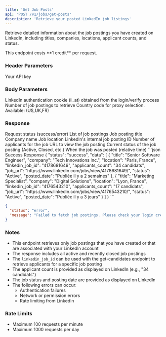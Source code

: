 ```yaml
---
title: 'Get Job Posts'
api: 'POST /v1/jobs/get-posts'
description: 'Retrieve your posted LinkedIn job listings'
---
```


Retrieve detailed information about the job postings you have created on LinkedIn, including titles, companies, locations, applicant counts, and status.

<Note>
  This endpoint costs **1 credit** per request.
</Note>

### Header Parameters

<ParamField header="x-api-key" type="string" required>
  Your API key
</ParamField>

### Body Parameters

<ParamField body="login_cookie" type="string" required>
  LinkedIn authentication cookie (li_at) obtained from the login/verify process
</ParamField>

<ParamField body="count" type="number" default="10">
  Number of job postings to retrieve
</ParamField>

<ParamField body="country" type="string" default="FR">
  Country code for proxy selection. Available: (US,UK,FR)
</ParamField>

### Response

<ResponseField name="status" type="string">
  Request status (success/error)
</ResponseField>

<ResponseField name="data" type="array">
  List of job postings
</ResponseField>

<ResponseField name="data[].title" type="string">
  Job posting title
</ResponseField>

<ResponseField name="data[].company" type="string">
  Company name
</ResponseField>

<ResponseField name="data[].location" type="string">
  Job location
</ResponseField>

<ResponseField name="data[].linkedin_job_id" type="string">
  LinkedIn's internal job posting ID
</ResponseField>

<ResponseField name="data[].applicants_count" type="string">
  Number of applicants for the job
</ResponseField>

<ResponseField name="data[].job_url" type="string">
  URL to view the job posting
</ResponseField>

<ResponseField name="data[].status" type="string">
  Current status of the job posting (Active, Closed, etc.)
</ResponseField>

<ResponseField name="data[].posted_date" type="string">
  When the job was posted (relative time)
</ResponseField>

<ResponseExample>
```json Success Response
{
  "status": "success",
  "data": [
    {
      "title": "Senior Software Engineer",
      "company": "Tech Innovations Inc.",
      "location": "Paris, France",
      "linkedin_job_id": "4178681649",
      "applicants_count": "34 candidats",
      "job_url": "https://www.linkedin.com/jobs/view/4178681649/",
      "status": "Active",
      "posted_date": "Publiée il y a 2 semaines"
    },
    {
      "title": "Marketing Specialist",
      "company": "Digital Solutions",
      "location": "Lyon, France",
      "linkedin_job_id": "4176543210",
      "applicants_count": "17 candidats",
      "job_url": "https://www.linkedin.com/jobs/view/4176543210/",
      "status": "Active",
      "posted_date": "Publiée il y a 3 jours"
    }
  ]
}
```

```json Error Response
{
  "status": "error",
  "message": "Failed to fetch job postings. Please check your login credentials."
}
```
</ResponseExample>

### Notes
- This endpoint retrieves only job postings that you have created or that are associated with your LinkedIn account
- The response includes all active and recently closed job postings
- The `linkedin_job_id` can be used with the get-candidates endpoint to retrieve applicants for a specific job posting
- The applicant count is provided as displayed on LinkedIn (e.g., "34 candidats")
- The job status and posting date are provided as displayed on LinkedIn
- The following errors can occur:
  - Authentication failures
  - Network or permission errors
  - Rate limiting from LinkedIn

### Rate Limits
- Maximum 100 requests per minute
- Maximum 1000 requests per day